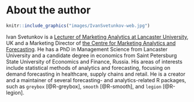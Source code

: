 # About the author {-}

```r
knitr::include_graphics("images/IvanSvetunkov-web.jpg")
```

Ivan Svetunkov is a [Lecturer of Marketing Analytics at Lancaster University](https://www.lancaster.ac.uk/lums/people/ivan-svetunkov), UK and a Marketing Director of [the Centre for Marketing Analytics and Forecasting](https://www.lancaster.ac.uk/cmaf/). He has a PhD in Management Science from Lancaster University and a candidate degree in economics from Saint Petersburg State University of Economics and Finance, Russia. His areas of interests include statistical methods of analytics and forecasting, focusing on demand forecasting in healthcare, supply chains and retail. He is a creator and a maintainer of several forecasting- and analytics-related R packages, such as `greybox` [@R-greybox], `smooth` [@R-smooth], and `legion` [@R-legion].
